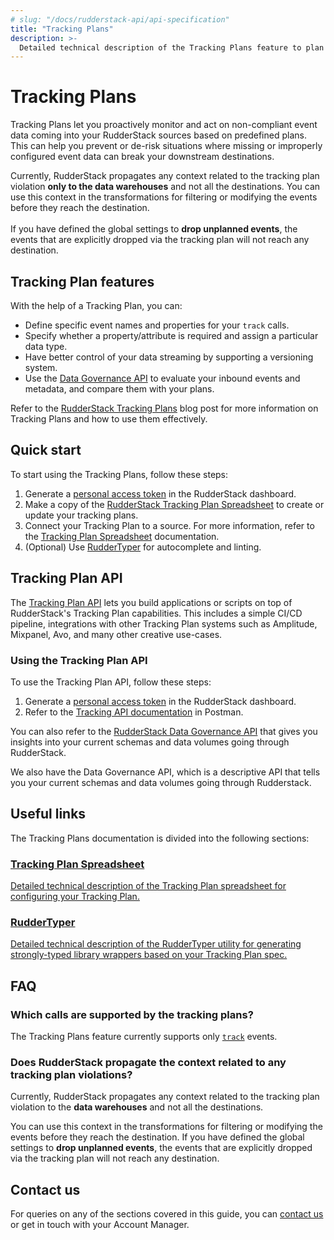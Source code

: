 ```yaml
---
# slug: "/docs/rudderstack-api/api-specification"
title: "Tracking Plans"
description: >-
  Detailed technical description of the Tracking Plans feature to plan and monitor your event data.
---
```


# Tracking Plans

Tracking Plans let you proactively monitor and act on non-compliant event data coming into your RudderStack sources based on predefined plans. This can help you prevent or de-risk situations where missing or improperly configured event data can break your downstream destinations.

<div class="infoBlock">
  
Currently, RudderStack propagates any context related to the tracking plan violation <strong>only to the data warehouses</strong> and not all the destinations. You can use this context in the transformations for filtering or modifying the events before they reach the destination.
<br /><br />
If you have defined the <Link to="/data-governance/tracking-plans/tracking-plan-spreadsheet/#global-settings">global settings</Link> to <strong>drop unplanned events</strong>, the events that are explicitly dropped via the tracking plan will not reach any destination.
</div>

## Tracking Plan features

With the help of a Tracking Plan, you can:

* Define specific event names and properties for your `track` calls.
* Specify whether a property/attribute is required and assign a particular data type.
* Have better control of your data streaming by supporting a versioning system.
* Use the [Data Governance API](https://rudderstack.com/docs/data-governance/rudderstack-data-governance-api/) to evaluate your inbound events and metadata, and compare them with your plans.

<div class="infoBlock">

Refer to the <a href="https://rudderstack.com/blog/dogfooding-at-rudderstack-tracking-plans-part-1/">RudderStack Tracking Plans</a> blog post for more information on Tracking Plans and how to use them effectively.
</div>

## Quick start

To start using the Tracking Plans, follow these steps:

1. Generate a [personal access token](https://www.rudderstack.com/docs/rudderstack-api/personal-access-tokens/) in the RudderStack dashboard.
2. Make a copy of the [RudderStack Tracking Plan Spreadsheet](https://docs.google.com/spreadsheets/d/1QnCY3dbzyz2InB68W3AGIJshsuY3Zu8WA3AfMMxIzAQ/edit#gid=1810167975) to create or update your tracking plans.
3. Connect your Tracking Plan to a source. For more information, refer to the [Tracking Plan Spreadsheet](https://www.rudderstack.com/docs/data-governance/tracking-plans/tracking-plan-spreadsheet/#linking-tracking-plan-to-a-source) documentation.
4. (Optional) Use [RudderTyper](https://www.rudderstack.com/docs/data-governance/ruddertyper/) for autocomplete and linting.

## Tracking Plan API

The [Tracking Plan API](https://documenter.getpostman.com/view/16242548/TzeWFT6D#3b19ae74-4a42-4078-b9f8-4aa006817c63) lets you build applications or scripts on top of RudderStack's Tracking Plan capabilities. This includes a simple CI/CD pipeline, integrations with other Tracking Plan systems such as Amplitude, Mixpanel, Avo, and many other creative use-cases.

### Using the Tracking Plan API

To use the Tracking Plan API, follow these steps:

1. Generate a [personal access token](https://www.rudderstack.com/docs/rudderstack-api/personal-access-tokens/) in the RudderStack dashboard.
2. Refer to the [Tracking API documentation](https://documenter.getpostman.com/view/16242548/TzeWFT6D#7df289e7-8758-4ec0-a86e-3aa08bd3260e) in Postman.

<div class="successBlock">

You can also refer to the <a href="https://www.rudderstack.com/docs/data-governance/rudderstack-data-governance-api/">RudderStack Data Governance API</a> that gives you insights into your current schemas and data volumes going through RudderStack.
</div>

We also have the Data Governance API, which is a descriptive API that tells you your current schemas and data volumes going through Rudderstack.

## Useful links

The Tracking Plans documentation is divided into the following sections:

<div class="pageRefWrapper">
    <a href="tracking-plan-spreadsheet/">
        <div class="pageRefBlock">
            <h3>Tracking Plan Spreadsheet</h3>
            <p>Detailed technical description of the Tracking Plan spreadsheet for configuring your Tracking Plan.</p>
        </div>
    </a>
    <a href="https://www.rudderstack.com/docs/data-governance/ruddertyper/">
        <div class="pageRefBlock">
            <h3>RudderTyper</h3>
            <p>Detailed technical description of the RudderTyper utility for generating strongly-typed library wrappers based on your Tracking Plan spec.</p>
        </div>
    </a>
</div>

## FAQ

### Which calls are supported by the tracking plans?

The Tracking Plans feature currently supports only [`track`](https://www.rudderstack.com/docs/rudderstack-api/api-specification/rudderstack-spec/track/) events.

### Does RudderStack propagate the context related to any tracking plan violations?

Currently, RudderStack propagates any context related to the tracking plan violation to the <strong>data warehouses</strong> and not all the destinations.

You can use this context in the transformations for filtering or modifying the events before they reach the destination. If you have defined the <Link to="data-governance/tracking-plans/tracking-plan-spreadsheet/#global-settings">global settings</Link> to **drop unplanned events**, the events that are explicitly dropped via the tracking plan will not reach any destination.

## Contact us

For queries on any of the sections covered in this guide, you can [contact us](mailto:%20docs@rudderstack.com) or get in touch with your Account Manager.
